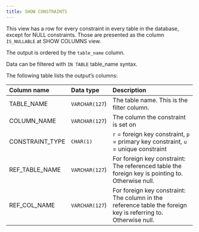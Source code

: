 ---
title: SHOW CONSTRAINTS
---

This view has a row for every constraint in every table in the database, except for NULL constraints. Those are
presented as the column `IS_NULLABLE` at SHOW COLUMNS view.

The output is ordered by the `table_name` column.

Data can be filtered with `IN TABLE` table_name syntax.

The following table lists the output’s columns:

| Column name | Data type | Description |
| :--- | :--- | :--- |
| TABLE_NAME | `VARCHAR(127`) | The table name. This is the filter column. |
| COLUMN_NAME | `VARCHAR(127`) | The column the constraint is set on |
| CONSTRAINT_TYPE | `CHAR(1)` | `r` = foreign key constraint, `p` = primary key constraint, `u` = unique constraint |
| REF_TABLE_NAME | `VARCHAR(127`) | For foreign key constraint: The referenced table the foreign key is pointing to. Otherwise null. |
| REF_COL_NAME | `VARCHAR(127`) | For foreign key constraint: The column in the reference table the foreign key is referring to. Otherwise null. |


